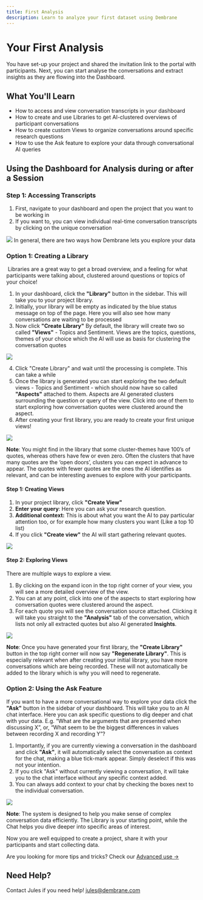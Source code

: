 ---
title: First Analysis
description: Learn to analyze your first dataset using Dembrane
---

# Your First Analysis

You have set-up your project and shared the invitation link to the portal with participants. Next, you can start analyse the conversations and extract insights as they are flowing into the Dashboard.


## What You'll Learn
- How to access and view conversation transcripts in your dashboard
- How to create and use Libraries to get AI-clustered overviews of participant conversations
- How to create custom Views to organize conversations around specific research questions
- How to use the Ask feature to explore your data through conversational AI queries


## Using the Dashboard for Analysis during or after a Session

### Step 1: Accessing Transcripts
1. First, navigate to your dashboard and open the project that you want to be working in
2. If you want to, you can view individual real-time conversation transcripts by clicking on the unique conversation

![](/img15.png)
In general, there are two ways how Dembrane lets you explore your data

### Option 1: Creating a Library

 Libraries are a great way to get a broad overview, and a feeling for what participants were talking about, clustered around questions or topics of your choice!

1. In your dashboard, click the **"Library"** button in the sidebar. This will take you to your project library. 
2. Initially, your library will be empty as indicated by the blue status message on top of the page. Here you will also see how many conversations are waiting to be processed
3. Now click **"Create Library"** By default, the library will create two so called **"Views"** - Topics and Sentiment. Views are the topics, questions, themes of your choice which the AI will use as basis for clustering the conversation quotes
   
![](/img16.png)

4. Click "Create Library" and wait until the processing is complete. This can take a while
5. Once the library is generated you can start exploring the two default views - Topics and Sentiment - which should now have so called **"Aspects"** attached to them. Aspects are AI generated clusters surrounding the question or query of the view. Click into one of them to start exploring how conversation quotes were clustered around the aspect.
6. After creating your first library, you are ready to create your first unique views!

![](/img19.png)

**Note**: You might find in the library that some cluster-themes have 100’s of quotes, whereas others have few or even zero. Often the clusters that have many quotes are the ‘open doors’, clusters you can expect in advance to appear. The quotes with fewer quotes are the ones the AI identifies as relevant, and can be interesting avenues to explore with your participants.

#### Step 1: Creating Views

1. In your project library, click **"Create View"**
2. **Enter your query**: Here you can ask your research question.
3. **Additional context:** This is about what you want the AI to pay particular attention too, or for example how many clusters you want (Like a top 10 list)
4. If you click **"Create view"** the AI will start gathering relevant quotes.

![](/img20.png)

#### Step 2: Exploring Views

There are multiple ways to explore a view.  

1. By clicking on the expand icon in the top right corner of your view, you will see a more detailed overview of the view.
2. You can at any point, click into one of the aspects to start exploring how conversation quotes were clustered around the aspect.
3. For each quote you will see the conversation source attached. Clicking it will take you straight to the **"Analysis"** tab of the conversation, which lists not only all extracted quotes but also AI generated **Insights**.  

![](/img21.png)


**Note**: Once you have generated your first library, the **"Create Library"** button in the top right corner will now say **"Regenerate Library"**. This is especially relevant when after creating your initial library, you have more conversations which are being recorded. These will not automatically be added to the library which is why you will need to regenerate.

### Option 2: Using the Ask Feature

If you want to have a more conversational way to explore your data click the **"Ask"** button in the sidebar of your dashboard. This will take you to an AI chat interface. Here you can ask specific questions to dig deeper and chat with your data. E.g. “What are the arguments that are presented when discussing X”,  or, “What seem to be the biggest differences in values between recording X and recording Y”?

1. Importantly, if you are currently viewing a conversation in the dashboard and click **"Ask"**, it will automatically select the conversation as context for the chat, making a blue tick-mark appear. Simply deselect if this was not your intention.
2. If you click "Ask" without currently viewing a conversation, it will take you to the chat interface without any specific context added.
3. You can always add context to your chat by checking the boxes next to the individual conversation. 

![](/img10.png)


**Note**: The system is designed to help you make sense of complex conversation data efficiently. The Library is your starting point, while the Chat helps you dive deeper into specific areas of interest.

Now you are well equipped to create a project, share it with your participants and start collecting data.

Are you looking for more tips and tricks? Check our [Advanced use →](docs/Advanced-use/index.en-US.mdx)

## Need Help?  
Contact Jules if you need help!
jules@dembrane.com